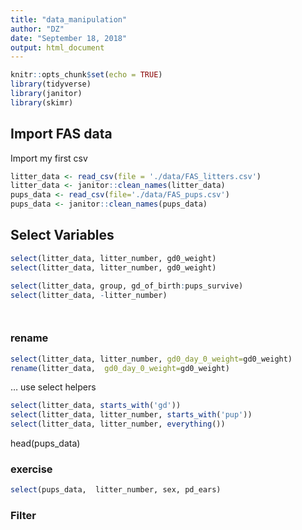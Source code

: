 ```yaml
---
title: "data_manipulation"
author: "DZ"
date: "September 18, 2018"
output: html_document
---
```


```r
knitr::opts_chunk$set(echo = TRUE)
library(tidyverse)
library(janitor)
library(skimr)
```

## Import FAS data

Import my first csv

```r
litter_data <- read_csv(file = './data/FAS_litters.csv')
litter_data <- janitor::clean_names(litter_data)
pups_data <- read_csv(file='./data/FAS_pups.csv')
pups_data <- janitor::clean_names(pups_data)


```

## Select Variables
```r
select(litter_data, litter_number, gd0_weight)
select(litter_data, litter_number, gd0_weight)

select(litter_data, group, gd_of_birth:pups_survive)
select(litter_data, -litter_number)




```

### rename
```r
select(litter_data, litter_number, gd0_day_0_weight=gd0_weight)
rename(litter_data,  gd0_day_0_weight=gd0_weight)
```

... use select helpers
```r
select(litter_data, starts_with('gd'))
select(litter_data, litter_number, starts_with('pup'))
select(litter_data, litter_number, everything())
```

head(pups_data)

### exercise

```r
select(pups_data,  litter_number, sex, pd_ears)
```


### Filter
```r

```

